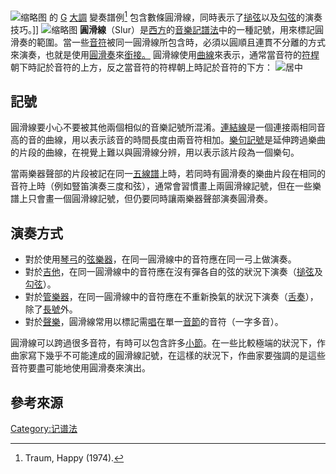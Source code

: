 [[File:G_run_in_G.png|缩略图]] 的 [[调|G]] [[自然大调|大調]] 變奏譜例<ref name="Traum">Traum, Happy (1974). </ref> {{Audio|G run in G.mid|Play}} 包含數條圓滑線，同時表示了[[搥弦|搥弦]]以及[[勾弦|勾弦]]的演奏技巧。]]
[[File:Musical_Slur.svg|缩略图]]
'''圓滑線'''（Slur）是[[西方|西方]]的[[音樂記譜法|音樂記譜法]]中的一種記號，用來標記圓滑奏的範圍。當一些[[音符|音符]]被同一圓滑線所包含時，必須以圓順且連貫不分離的方式來演奏，也就是使用[[Legato|圓滑奏]]來[[銜接_(音樂)|銜接。]] 圓滑線使用[[曲线|曲線]]來表示，通常當音符的[[符桿|符桿]]朝下時記於音符的上方，反之當音符的符桿朝上時記於音符的下方：
[[File:Slur_example.svg|居中]]

== 記號 ==
圓滑線要小心不要被其他兩個相似的音樂記號所混淆。[[連結線|連結線]]是一個連接兩相同音高的音的曲線，用以表示該音的時間長度由兩音符相加。[[乐句|樂句記號]]是延伸跨過樂曲的片段的曲線，在視覺上難以與圓滑線分辨，用以表示該片段為一個樂句。

當兩樂器聲部的片段被記在同一[[五線譜|五線譜]]上時，若同時有圓滑奏的樂曲片段在相同的音符上時（例如豎笛演奏三度和弦），通常會習慣畫上兩圓滑線記號，但在一些樂譜上只會畫一個圓滑線記號，但仍要同時讓兩樂器聲部演奏圓滑奏。

== 演奏方式 ==
* 對於使用[[琴弓|琴弓]]的[[弦樂器|弦樂器]]，在同一圓滑線中的音符應在同一弓上做演奏。
* 對於[[吉他|吉他]]，在同一圓滑線中的音符應在沒有彈各自的弦的狀況下演奏（[[搥弦|搥弦]]及[[勾弦|勾弦]]）。
* 對於[[管樂器|管樂器]]，在同一圓滑線中的音符應在不重新換氣的狀況下演奏（[[舌奏|舌奏]]），除了[[长号|長號]]外。
* 對於[[聲樂|聲樂]]，圓滑線常用以標記需[[唱|唱]]在單一[[音節|音節]]的音符（一字多音）。
圓滑線可以跨過很多音符，有時可以包含許多[[小节|小節]]。在一些比較極端的狀況下，作曲家寫下幾乎不可能達成的圓滑線記號，在這樣的狀況下，作曲家要強調的是這些音符要盡可能地使用圓滑奏來演出。

== 參考來源 ==
<references />


{{Musical notation}}

[[Category:记谱法|Category:记谱法]]